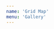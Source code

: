 ```yaml
---
name: 'Grid Map'
menu: 'Gallery'
---
```



<!-- https://worldpopulationreview.com/state-rankings/alcohol-consumption-by-state -->

<Playground>
  <Frame width={400} height={400} background="#D3FCC8">
    <GridMap width={400} height={400} data={alcoholByState} encoding={{
      key: { field: 'State' },
      fill: {
        type: 'quantitative',
        field: 'alcoholConsumptionGallons',
        scale: { zero: false, scheme: 'd3.YlGn' }
      }
    }} />
  </Frame>
</Playground>
